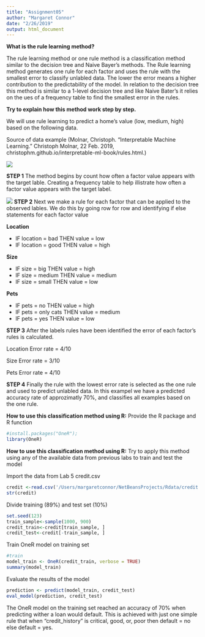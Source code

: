 ```yaml
---
title: "Assignment05"
author: "Margaret Connor"
date: "2/26/2019"
output: html_document
---
```


**What is the rule learning method?**

The rule learning method or one rule method is a classification method similar to the decision tree and Naive Bayer's methods. The Rule learning method generates one rule for each factor and uses the rule with the smallest error to classify unlabled data. The lower the error means a higher contribution to the predictability of the model. In relation to the decision tree this method is similar to a 1-level decision tree and like Naive Bater's it relies on the ues of a frequency table to find the smallest error in the rules. 

**Try to explain how this method work step by step.**

We will use rule learning to predict a home's value (low, medium, high) based on the following data. 

Source of data example (Molnar, Christoph. “Interpretable Machine Learning.” Christoph Molnar, 22 Feb. 2019, christophm.github.io/interpretable-ml-book/rules.html.)

![](/Users/margaretconnor/NetBeansProjects/Rdata/data.png)

**STEP 1** The method begins by count how often a factor value appears with the target lable. Creating a frequency table to help illistrate how often a factor value appears with the target label. 

![](/Users/margaretconnor/NetBeansProjects/Rdata/frequency.png)
**STEP 2** Next we make a rule for each factor that can be applied to the observed lables. We do this by going row for row and identifying if else statements for each factor value

**Location**

  * IF location = bad THEN value = low
  * IF location = good THEN value = high
  
**Size**

  * IF size = big THEN value = high
  * IF size = medium THEN value = medium
  * IF size = small THEN value = low
  
**Pets**

  * IF pets = no THEN value = high
  * IF pets = only cats THEN value = medium
  * IF pets = yes THEN value = low
  
**STEP 3** After the labels rules have been identified the error of each factor's rules is calculated. 

Location Error rate = 4/10

Size Error rate = 3/10

Pets Error rate = 4/10

**STEP 4** Finally the rule with the lowest error rate is selected as the one rule and used to predict unlabled data. In this exampel we have a predicted accuracy rate of approzimatly 70%, and classifies all examples based on the one rule.

**How to use this classification method using R:** Provide the R package and R function
```r
#install.packages("OneR");
library(OneR)
```
**How to use this classification method using R:** Try to apply this method using any of the available data from previous labs to train and test the model

Import the data from Lab 5 credit.csv
```r
credit <-read.csv('/Users/margaretconnor/NetBeansProjects/Rdata/credit.csv', stringsAsFactors = TRUE)
str(credit)
```
Divide training (89%) and test set (10%)
```r
set.seed(123)
train_sample<-sample(1000, 900)
credit_train<-credit[train_sample, ]
credit_test<-credit[-train_sample, ]
```

Train OneR model on training set
```r
#train
model_train <- OneR(credit_train, verbose = TRUE)
summary(model_train)
```

Evaluate the results of the model
```r
prediction <- predict(model_train, credit_test)
eval_model(prediction, credit_test)
```
The OneR model on the training set reached an accuracy of 70% when predicting wither a loan would default. This is achieved with just one simple rule that when “credit_history” is critical, good, or, poor then default = no else default = yes.